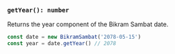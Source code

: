 ### `getYear(): number`

Returns the year component of the Bikram Sambat date.

```jsx copy
const date = new BikramSambat('2078-05-15')
const year = date.getYear() // 2078
```
